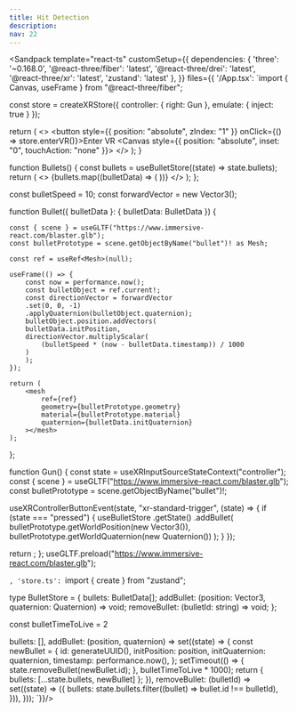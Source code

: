```yaml
---
title: Hit Detection
description: 
nav: 22
---
```



<Sandpack
  template="react-ts"
  customSetup={{
    dependencies: {
      'three': '~0.168.0',
      '@react-three/fiber': 'latest',
      '@react-three/drei': 'latest',
      '@react-three/xr': 'latest',
      'zustand': 'latest'
    },
  }}
  files={{
    '/App.tsx': `import { Canvas, useFrame } from "@react-three/fiber";

const store = createXRStore({ controller: { right: Gun }, emulate: { inject: true } });

  return (
    <>
      <button style={{ position: "absolute", zIndex: "1" }} onClick={() => store.enterVR()}>Enter VR</button>
      <Canvas style={{ position: "absolute", inset: "0", touchAction: "none" }}>
        <XR store={store}>
            <Environment preset="warehouse" />
            <Bullets />
            <Gltf src="https://www.immersive-react.com/spacestation.glb" />
        </XR>
      </Canvas>
    </>
  );
}

function Bullets() {
  const bullets = useBulletStore((state) => state.bullets);
  return (
    <>
      {bullets.map((bulletData) => (
        <Bullet bulletData={bulletData} key={bulletData.id} />
      ))}
    </>
  );
};

const bulletSpeed = 10;
const forwardVector = new Vector3();

function Bullet({ bulletData }: { bulletData: BulletData }) {

    const { scene } = useGLTF("https://www.immersive-react.com/blaster.glb");
    const bulletPrototype = scene.getObjectByName("bullet")! as Mesh;

    const ref = useRef<Mesh>(null);

    useFrame(() => {
        const now = performance.now();
        const bulletObject = ref.current!;
        const directionVector = forwardVector
        .set(0, 0, -1)
        .applyQuaternion(bulletObject.quaternion);
        bulletObject.position.addVectors(
        bulletData.initPosition,
        directionVector.multiplyScalar(
            (bulletSpeed * (now - bulletData.timestamp)) / 1000
        )
        );
    });

    return (
        <mesh
            ref={ref}
            geometry={bulletPrototype.geometry}
            material={bulletPrototype.material}
            quaternion={bulletData.initQuaternion}
        ></mesh>
    );
};

function Gun() {
  const state = useXRInputSourceStateContext("controller");
  const { scene } = useGLTF("https://www.immersive-react.com/blaster.glb");
  const bulletPrototype = scene.getObjectByName("bullet")!;

  useXRControllerButtonEvent(state, "xr-standard-trigger", (state) => {
    if (state === "pressed") {
      useBulletStore
        .getState()
        .addBullet(
          bulletPrototype.getWorldPosition(new Vector3()),
          bulletPrototype.getWorldQuaternion(new Quaternion())
        );
    }
  });

  return <primitive object={scene} />;
};
useGLTF.preload("https://www.immersive-react.com/blaster.glb");

`, 'store.ts': `import { create } from "zustand";

type BulletStore = {
  bullets: BulletData[];
  addBullet: (position: Vector3, quaternion: Quaternion) => void;
  removeBullet: (bulletId: string) => void;
};

const bulletTimeToLive = 2

  bullets: [],
  addBullet: (position, quaternion) =>
    set((state) => {
      const newBullet = {
        id: generateUUID(),
        initPosition: position,
        initQuaternion: quaternion,
        timestamp: performance.now(),
      };
      setTimeout(() => {
        state.removeBullet(newBullet.id);
      }, bulletTimeToLive * 1000);
      return { bullets: [...state.bullets, newBullet] };
    }),
  removeBullet: (bulletId) =>
    set((state) => ({
      bullets: state.bullets.filter((bullet) => bullet.id !== bulletId),
    })),
}));
`}}/>